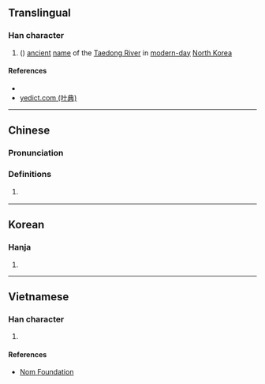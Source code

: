 {{character info/new}}
==Translingual==

===Han character===
{{Han char|rn=85|rad=水|as=07|sn=10|four=36180|canj=EBUC|ids=⿰氵貝}}

# {{lb|zh|archaic}} ({{zh-only|浿水}}) [[ancient]] [[name]] of the [[w:Taedong River|Taedong River]] in [[modern-day]] [[North Korea]]

====References====
* {{Han ref|kx=0625.240|dkj=17513|dj=1027.090|hdz=31623.040|uh=6D7F|ud=28031|bh=D253|bd=53843}}
* [http://yedict.com/htm/6D/6D7F.htm yedict.com (叶典)]

----

==Chinese==
{{zh-forms}}

===Pronunciation===
{{zh-pron
|m=pèi
|c=bui3
|mc=y
|oc=y
|ma=
|cat=pn
}}

===Definitions===
{{zh-hanzi}}

# {{lb|zh|archaic}} {{zh-only|浿水}}

----

==Korean==

===Hanja===
{{ko-hanja|hangeul=패|eumhun=|rv=pae|mr=p'ae|y=phay}}

# {{defn|lang=ko|sort=水07}}

----

==Vietnamese==

===Han character===
{{vi-readings|rs=水07| hanviet = phối}}

# {{defn|lang=vi|sort=水07}}

====References====
*[http://nomfoundation.org/common/nom_details.php?codepoint=6d7f Nom Foundation]